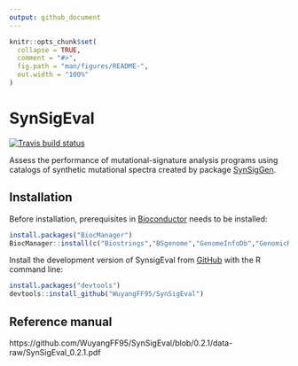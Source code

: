 ```yaml
---
output: github_document
---
```


<!-- README.md is generated from README.Rmd. Please edit that file -->

```r
knitr::opts_chunk$set(
  collapse = TRUE,
  comment = "#>",
  fig.path = "man/figures/README-",
  out.width = "100%"
)
```
# SynSigEval

<!-- badges: start -->

[![Travis build status](https://travis-ci.com/WuyangFF95/SynSigEval.svg?branch=0.2.1)](https://travis-ci.com/WuyangFF95/SynSigEval)

<!-- badges: end -->

Assess the performance of mutational-signature analysis
programs using catalogs of synthetic mutational spectra created
by package [SynSigGen](https://github.com/steverozen/SynSigGen).

## Installation

Before installation, prerequisites in 
[Bioconductor](https://www.bioconductor.org/)
needs to be installed:

```r
install.packages("BiocManager")
BiocManager::install(c("Biostrings","BSgenome","GenomeInfoDb","GenomicRanges"))
```

Install the development version of SynsigEval from [GitHub](https://github.com/) with the R command line:

``` r
install.packages("devtools")
devtools::install_github("WuyangFF95/SynSigEval")
```

## Reference manual

https://github.com/WuyangFF95/SynSigEval/blob/0.2.1/data-raw/SynSigEval_0.2.1.pdf
